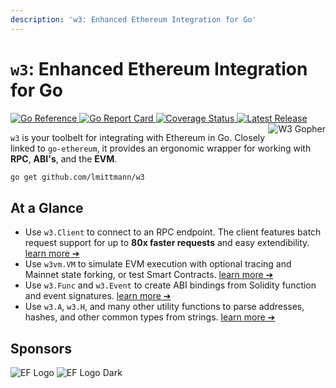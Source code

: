 ```yaml
---
description: 'w3: Enhanced Ethereum Integration for Go'
---
```


# `w3`: Enhanced Ethereum Integration for Go

<div className="flex flex-wrap gap-2 my-2">
  <a href="https://pkg.go.dev/github.com/lmittmann/w3">
    <img src="https://pkg.go.dev/badge/github.com/lmittmann/w3.svg" alt="Go Reference" />
  </a>
  <a href="https://goreportcard.com/report/github.com/lmittmann/w3">
    <img src="https://goreportcard.com/badge/github.com/lmittmann/w3" alt="Go Report Card" />
  </a>
  <a href="https://coveralls.io/github/lmittmann/w3?branch=main">
    <img src="https://coveralls.io/repos/github/lmittmann/w3/badge.svg?branch=main" alt="Coverage Status" />
  </a>
  <a href="https://github.com/lmittmann/w3/releases">
    <img src="https://img.shields.io/github/v/release/lmittmann/w3" alt="Latest Release" />
  </a>
</div>

<Image src="/gopher.png" alt="W3 Gopher" width={158} height={224} align="right" className="ml-2 md:ml-6 mb-2"/>

`w3` is your toolbelt for integrating with Ethereum in Go. Closely linked to `go‑ethereum`, it provides an ergonomic wrapper for working with **RPC**, **ABI's**, and the **EVM**.


```txt
go get github.com/lmittmann/w3
```


## At a Glance

* Use `w3.Client` to connect to an RPC endpoint. The client features batch request support for up to **80x faster requests** and easy extendibility. [learn&nbsp;more&nbsp;➔](/rpc-overview)
* Use `w3vm.VM` to simulate EVM execution with optional tracing and Mainnet state forking, or test Smart Contracts. [learn&nbsp;more&nbsp;➔](/vm-overview)
* Use `w3.Func` and `w3.Event` to create ABI bindings from Solidity function and event signatures. [learn&nbsp;more&nbsp;➔](/helper-abi)
* Use `w3.A`, `w3.H`, and many other utility functions to parse addresses, hashes, and other common types from strings. [learn&nbsp;more&nbsp;➔](/helper-utils)


## Sponsors

<div class="mt-4">
  <img src="/ef-logo.svg" alt="EF Logo" class="w-full max-w-72 dark:hidden" />
  <img src="/ef-logo-dark.svg" alt="EF Logo Dark" class="w-full max-w-72 hidden dark:block" />
</div>
